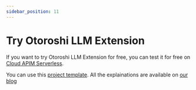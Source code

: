 ```yaml
---
sidebar_position: 11
---
```



# Try Otoroshi LLM Extension

If you want to try Otoroshi LLM Extension for free, you can test it for free on [Cloud APIM Serverless](https://www.cloud-apim.com/serverless).

You can use this [project template](https://github.com/cloud-apim/otoroshi-llm-extension-serverless-example). All the explainations are available on [our blog](https://blog.cloud-apim.com/unleash-the-power-of-your-api-gateway-with-ai-a-simple-guide-to-create-your-first-ai-gateway) 